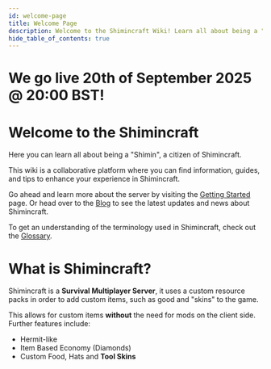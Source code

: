 ```yaml
---
id: welcome-page
title: Welcome Page
description: Welcome to the Shimincraft Wiki! Learn all about being a "Shimin", a citizen of Shimincraft.
hide_table_of_contents: true
---
```

# We go live 20th of September 2025 @ 20:00 BST!

# Welcome to the Shimincraft
Here you can learn all about being a "Shimin", a citizen of Shimincraft.

This wiki is a collaborative platform where you can find information, guides, 
and tips to enhance your experience in Shimincraft.

Go ahead and learn more about the server by visiting the [Getting Started](/docs/intro) page.
Or head over to the [Blog](/blog) to see the latest updates and news about Shimincraft.

To get an understanding of the terminology used in Shimincraft, check out the [Glossary](/glossary).

# What is Shimincraft?
Shimincraft is a **Survival Multiplayer Server**, it uses a custom resource packs in order to add custom items, such as good and "skins" to the game.

This allows for custom items **without** the need for mods on the client side. Further features include:
- Hermit-like
- Item Based Economy (Diamonds)
- Custom Food, Hats and **Tool Skins**